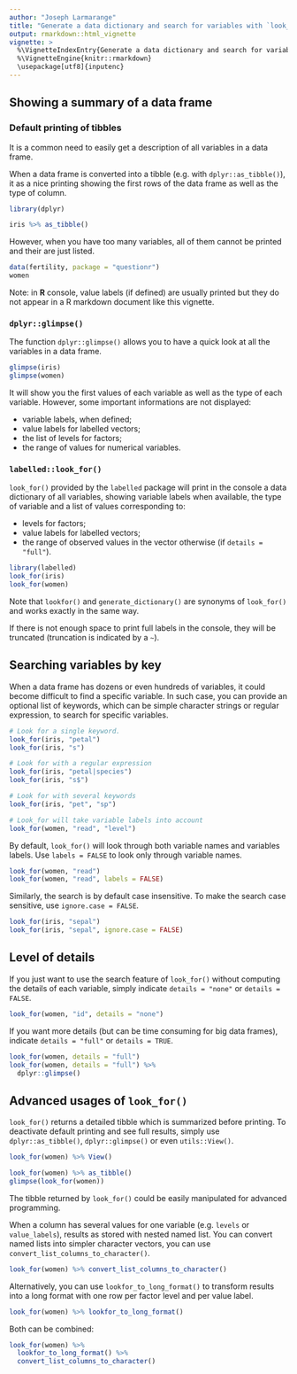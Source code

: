 ---
author: "Joseph Larmarange"
title: "Generate a data dictionary and search for variables with `look_for()`"
output: rmarkdown::html_vignette
vignette: >
  %\VignetteIndexEntry{Generate a data dictionary and search for variables with `look_for()`}
  %\VignetteEngine{knitr::rmarkdown}
  \usepackage[utf8]{inputenc}
---

## Showing a summary of a data frame

### Default printing of tibbles

It is a common need to easily get a description of all variables in a data frame.

When a data frame is converted into a tibble (e.g. with `dplyr::as_tibble()`), it as a nice printing showing the first rows of the data frame as well as the type of column.

```{r message=FALSE}
library(dplyr)
```


```{r}
iris %>% as_tibble()
```

However, when you have too many variables, all of them cannot be printed and their are just listed.

```{r}
data(fertility, package = "questionr")
women
```

Note: in **R** console, value labels (if defined) are usually printed but they do not appear in a R markdown document like this vignette.

### `dplyr::glimpse()`
 
 The function `dplyr::glimpse()` allows you to have a quick look at all the variables in a data frame.
 
```{r}
glimpse(iris)
glimpse(women)
```
 
It will show you the first values of each variable as well as the type of each variable. However, some important informations are not displayed:

- variable labels, when defined;
- value labels for labelled vectors;
- the list of levels for factors;
- the range of values for numerical variables.

### `labelled::look_for()`

`look_for()` provided by the `labelled` package will print in the console a data dictionary of all variables, showing variable labels when available, the type of variable and a list of values corresponding to:
 
- levels for factors;
- value labels for labelled vectors;
- the range of observed values in the vector otherwise (if `details = "full"`).


```{r}
library(labelled)
look_for(iris)
look_for(women)
```

Note that `lookfor()` and `generate_dictionary()` are synonyms of `look_for()` and works exactly in the same way.

If there is not enough space to print full labels in the console, they will be truncated (truncation is indicated by a `~`).

## Searching variables by key

When a data frame has dozens or even hundreds of variables, it could become difficult to find a specific variable. In such case, you can provide an optional list of keywords, which can be simple character strings or regular expression, to search for specific variables.

```{r}
# Look for a single keyword.
look_for(iris, "petal")
look_for(iris, "s")

# Look for with a regular expression
look_for(iris, "petal|species")
look_for(iris, "s$")

# Look for with several keywords
look_for(iris, "pet", "sp")

# Look_for will take variable labels into account
look_for(women, "read", "level")
```

By default, `look_for()` will look through both variable names and variables labels. Use `labels = FALSE` to look only through variable names.

```{r}
look_for(women, "read")
look_for(women, "read", labels = FALSE)
```
Similarly, the search is by default case insensitive. To make the search case sensitive, use `ignore.case = FALSE`.

```{r}
look_for(iris, "sepal")
look_for(iris, "sepal", ignore.case = FALSE)
```

## Level of details


If you just want to use the search feature of `look_for()` without computing the details of each variable, simply indicate `details = "none"` or `details = FALSE`.

```{r}
look_for(women, "id", details = "none")
```

If you want more details (but can be time consuming for big data frames), indicate `details = "full"` or `details = TRUE`.


```{r}
look_for(women, details = "full")
look_for(women, details = "full") %>%
  dplyr::glimpse()
```


## Advanced usages of `look_for()`

`look_for()` returns a detailed tibble which is summarized before printing. To deactivate default printing and see full results, simply use `dplyr::as_tibble()`, `dplyr::glimpse()` or even `utils::View()`.

```{r, eval=FALSE}
look_for(women) %>% View()
```


```{r}
look_for(women) %>% as_tibble()
glimpse(look_for(women))
```

The tibble returned by `look_for()` could be easily manipulated for advanced programming.

When a column has several values for one variable (e.g. `levels` or `value_labels`), results as stored with nested named list. You can convert named lists into simpler character vectors, you can use `convert_list_columns_to_character()`.

```{r}
look_for(women) %>% convert_list_columns_to_character()
```

Alternatively, you can use `lookfor_to_long_format()` to transform results into a long format with one row per factor level and per value label.

```{r}
look_for(women) %>% lookfor_to_long_format()
```

Both can be combined:

```{r}
look_for(women) %>%
  lookfor_to_long_format() %>%
  convert_list_columns_to_character()
```


